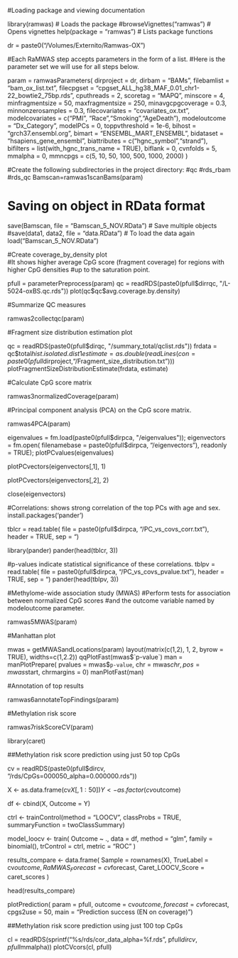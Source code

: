 
#Loading package and viewing documentation

library(ramwas) # Loads the package
#browseVignettes("ramwas") # Opens vignettes
help(package = "ramwas") # Lists package functions



dr = paste0("/Volumes/Externito/Ramwas-OX")



#Each RaMWAS step accepts parameters in the form of a list. 
#Here is the parameter set we will use for all steps below.

param = ramwasParameters(
  dirproject = dr,
  dirbam = "BAMs",
  filebamlist = "bam_ox_list.txt",
  filecpgset = "cpgset_ALL_hg38_MAF_0.01_chr1-22_bowtie2_75bp.rds",
  cputhreads = 2,
  scoretag = "MAPQ",
  minscore = 4,
  minfragmentsize = 50,
  maxfragmentsize = 250,
  minavgcpgcoverage = 0.3,
  minnonzerosamples = 0.3,
  filecovariates = "covariates_ox.txt",
  modelcovariates = c("PMI", "Race","Smoking","AgeDeath"),
  modeloutcome = "Dx_Category",
  modelPCs = 0,
  toppvthreshold = 1e-6,
  bihost = "grch37.ensembl.org",
  bimart = "ENSEMBL_MART_ENSEMBL",
  bidataset = "hsapiens_gene_ensembl",
  biattributes = c("hgnc_symbol","strand"),
  bifilters = list(with_hgnc_trans_name = TRUE),
  biflank = 0,
  cvnfolds = 5,
  mmalpha = 0,
  mmncpgs = c(5, 10, 50, 100, 500, 1000, 2000)
)

#Create the following subdirectories in the project directory:
#qc
#rds_rbam
#rds_qc
Bamscan=ramwas1scanBams(param)

# Saving on object in RData format 
save(Bamscan, file = "Bamscan_5_NOV.RData") 
# Save multiple objects 
#save(data1, data2, file = "data.RData") # To load the data again 
load("Bamscan_5_NOV.RData")



#Create coverage_by_density plot  
#It shows higher average CpG score (fragment coverage) for regions with higher CpG densities
#up to the saturation point.

pfull = parameterPreprocess(param)
qc = readRDS(paste0(pfull$dirrqc, "/L-5024-oxBS.qc.rds"))
plot(qc$qc$avg.coverage.by.density)



#Summarize QC measures

ramwas2collectqc(param)

#Fragment size distribution estimation plot


qc = readRDS(paste0(pfull$dirqc, "/summary_total/qclist.rds"))
frdata = qc$total$hist.isolated.dist1
estimate = as.double(readLines(
  con = paste0(pfull$dirproject,"/Fragment_size_distribution.txt")))
plotFragmentSizeDistributionEstimate(frdata, estimate)

#Calculate CpG score matrix

ramwas3normalizedCoverage(param)

#Principal component analysis (PCA) on the CpG score matrix.

ramwas4PCA(param)

eigenvalues = fm.load(paste0(pfull$dirpca, "/eigenvalues"));
eigenvectors = fm.open(
  filenamebase = paste0(pfull$dirpca, "/eigenvectors"),
  readonly = TRUE);
plotPCvalues(eigenvalues)

plotPCvectors(eigenvectors[,1], 1)

plotPCvectors(eigenvectors[,2], 2)

close(eigenvectors)

#Correlations: shows strong correlation of the top PCs with age and sex.
install.packages('pander')

tblcr = read.table(
  file = paste0(pfull$dirpca, "/PC_vs_covs_corr.txt"),
  header = TRUE,
  sep = "\t")

library(pander)
pander(head(tblcr, 3))

#p-values indicate statistical significance of these correlations.
tblpv = read.table(
  file = paste0(pfull$dirpca, "/PC_vs_covs_pvalue.txt"),
  header = TRUE,
  sep = "\t")
pander(head(tblpv, 3))

#Methylome-wide association study (MWAS)
#Perform tests for association between normalized CpG scores 
#and the outcome variable named by modeloutcome parameter. 

ramwas5MWAS(param)


#Manhattan plot 

mwas = getMWASandLocations(param)
layout(matrix(c(1,2), 1, 2, byrow = TRUE), widths=c(1,2.2))
qqPlotFast(mwas$`p-value`)
man = manPlotPrepare(
  pvalues = mwas$`p-value`,
  chr = mwas$chr,
  pos = mwas$start,
  chrmargins = 0)
manPlotFast(man)


#Annotation of top results

ramwas6annotateTopFindings(param)


#Methylation risk score

ramwas7riskScoreCV(param)

library(caret)

##Methylation risk score prediction using just 50 top CpGs

cv = readRDS(paste0(pfull$dircv, "/rds/CpGs=000050_alpha=0.000000.rds"))

X <- as.data.frame(cv$X[, 1:50]) 
Y <- as.factor(cv$outcome)        

df <- cbind(X, Outcome = Y)

ctrl <- trainControl(method = "LOOCV", classProbs = TRUE, summaryFunction = twoClassSummary)

model_loocv <- train(
  Outcome ~ .,
  data = df,
  method = "glm",
  family = binomial(),
  trControl = ctrl,
  metric = "ROC"
)

results_compare <- data.frame(
  Sample = rownames(X),
  TrueLabel = cv$outcome,
  RaMWAS_Forecast = cv$forecast,
  Caret_LOOCV_Score = caret_scores
)

head(results_compare)

plotPrediction(
  param = pfull,
  outcome = cv$outcome,
  forecast = cv$forecast,
  cpgs2use = 50,
  main = "Prediction success (EN on coverage)")

##Methylation risk score prediction using just 100 top CpGs

cl = readRDS(sprintf("%s/rds/cor_data_alpha=%f.rds",
                     pfull$dircv,
                     pfull$mmalpha))
plotCVcors(cl, pfull)
